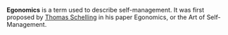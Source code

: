 '''Egonomics''' is a term used to describe self-management.  It was first proposed by [[Thomas Schelling]] in his paper Egonomics, or the Art of Self-Management.


{{word-stub}}